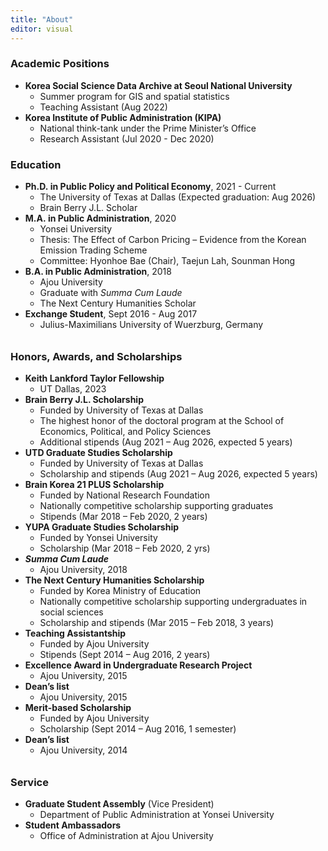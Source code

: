 ```yaml
---
title: "About"
editor: visual
---
```


### Academic Positions

-   **Korea Social Science Data Archive at Seoul National University**
    -   Summer program for GIS and spatial statistics
    -   Teaching Assistant (Aug 2022)
-   **Korea Institute of Public Administration (KIPA)**
    -   National think-tank under the Prime Minister's Office
    -   Research Assistant (Jul 2020 - Dec 2020)

### Education

-   **Ph.D. in Public Policy and Political Economy**, 2021 - Current
    -   The University of Texas at Dallas (Expected graduation: Aug 2026)
    -   Brain Berry J.L. Scholar
-   **M.A. in Public Administration**, 2020
    -   Yonsei University
    -   Thesis: The Effect of Carbon Pricing -- Evidence from the Korean Emission Trading Scheme
    -   Committee: Hyonhoe Bae (Chair), Taejun Lah, Sounman Hong
-   **B.A. in Public Administration**, 2018
    -   Ajou University
    -   Graduate with *Summa Cum Laude*
    -   The Next Century Humanities Scholar
-   **Exchange Student**, Sept 2016 - Aug 2017
    -   Julius-Maximilians University of Wuerzburg, Germany

###### 

### Honors, Awards, and Scholarships

-   **Keith Lankford Taylor Fellowship**
    -   UT Dallas, 2023
-   **Brain Berry J.L. Scholarship**
    -   Funded by University of Texas at Dallas
    -   The highest honor of the doctoral program at the School of Economics, Political, and Policy Sciences
    -   Additional stipends (Aug 2021 -- Aug 2026, expected 5 years)
-   **UTD Graduate Studies Scholarship**
    -   Funded by University of Texas at Dallas
    -   Scholarship and stipends (Aug 2021 -- Aug 2026, expected 5 years)
-   **Brain Korea 21 PLUS Scholarship**
    -   Funded by National Research Foundation
    -   Nationally competitive scholarship supporting graduates
    -   Stipends (Mar 2018 -- Feb 2020, 2 years)
-   **YUPA Graduate Studies Scholarship**
    -   Funded by Yonsei University
    -   Scholarship (Mar 2018 -- Feb 2020, 2 yrs)
-   ***Summa Cum Laude***
    -   Ajou University, 2018
-   **The Next Century Humanities Scholarship**
    -   Funded by Korea Ministry of Education
    -   Nationally competitive scholarship supporting undergraduates in social sciences
    -   Scholarship and stipends (Mar 2015 -- Feb 2018, 3 years)
-   **Teaching Assistantship**
    -   Funded by Ajou University
    -   Stipends (Sept 2014 -- Aug 2016, 2 years)
-   **Excellence Award in Undergraduate Research Project**
    -   Ajou University, 2015
-   **Dean's list**
    -   Ajou University, 2015
-   **Merit-based Scholarship**
    -   Funded by Ajou University
    -   Scholarship (Sept 2014 -- Aug 2016, 1 semester)
-   **Dean's list**
    -   Ajou University, 2014

###### 

### Service

-   **Graduate Student Assembly** (Vice President)
    -   Department of Public Administration at Yonsei University
-   **Student Ambassadors**
    -   Office of Administration at Ajou University
